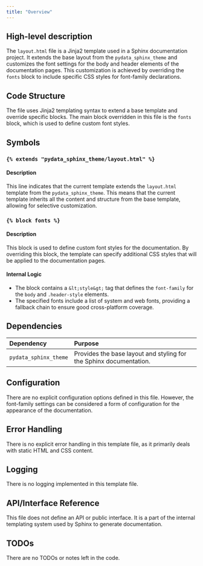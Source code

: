```yaml
---
title: "Overview"
---
```


## High-level description
The `layout.html` file is a Jinja2 template used in a Sphinx documentation project. It extends the base layout from the `pydata_sphinx_theme` and customizes the font settings for the body and header elements of the documentation pages. This customization is achieved by overriding the `fonts` block to include specific CSS styles for font-family declarations.

## Code Structure
The file uses Jinja2 templating syntax to extend a base template and override specific blocks. The main block overridden in this file is the `fonts` block, which is used to define custom font styles.

## Symbols

### `{% extends "pydata_sphinx_theme/layout.html" %}`
#### Description
This line indicates that the current template extends the `layout.html` template from the `pydata_sphinx_theme`. This means that the current template inherits all the content and structure from the base template, allowing for selective customization.

### `{% block fonts %}`
#### Description
This block is used to define custom font styles for the documentation. By overriding this block, the template can specify additional CSS styles that will be applied to the documentation pages.

#### Internal Logic
- The block contains a `&lt;style&gt;` tag that defines the `font-family` for the `body` and `.header-style` elements.
- The specified fonts include a list of system and web fonts, providing a fallback chain to ensure good cross-platform coverage.

## Dependencies
| Dependency | Purpose |
|:-----------|:--------|
| `pydata_sphinx_theme` | Provides the base layout and styling for the Sphinx documentation. |

## Configuration
There are no explicit configuration options defined in this file. However, the font-family settings can be considered a form of configuration for the appearance of the documentation.

## Error Handling
There is no explicit error handling in this template file, as it primarily deals with static HTML and CSS content.

## Logging
There is no logging implemented in this template file.

## API/Interface Reference
This file does not define an API or public interface. It is a part of the internal templating system used by Sphinx to generate documentation.

## TODOs
There are no TODOs or notes left in the code.
